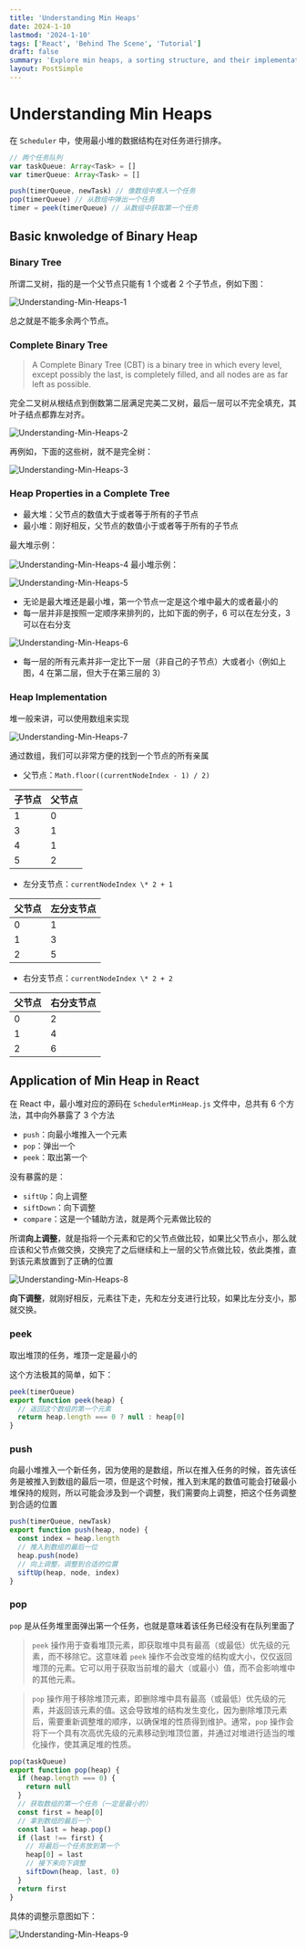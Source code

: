```yaml
---
title: 'Understanding Min Heaps'
date: 2024-1-10
lastmod: '2024-1-10'
tags: ['React', 'Behind The Scene', 'Tutorial']
draft: false
summary: 'Explore min heaps, a sorting structure, and their implementation in React'
layout: PostSimple
---
```


# Understanding Min Heaps

在 `Scheduler` 中，使用最小堆的数据结构在对任务进行排序。

```js
// 两个任务队列
var taskQueue: Array<Task> = []
var timerQueue: Array<Task> = []

push(timerQueue, newTask) // 像数组中推入一个任务
pop(timerQueue) // 从数组中弹出一个任务
timer = peek(timerQueue) // 从数组中获取第一个任务
```

## Basic knwoledge of Binary Heap

### Binary Tree

所谓二叉树，指的是一个父节点只能有 1 个或者 2 个子节点，例如下图：

![Understanding-Min-Heaps-1](/static/images/React/Understanding-Min-Heaps/Understanding-Min-Heaps-1.png)

总之就是不能多余两个节点。

### Complete Binary Tree

> A Complete Binary Tree (CBT) is a binary tree in which every level,
> except possibly the last, is completely filled, and all nodes
> are as far left as possible.

完全二叉树从根结点到倒数第二层满足完美二叉树，最后一层可以不完全填充，其叶子结点都靠左对齐。

![Understanding-Min-Heaps-2](/static/images/React/Understanding-Min-Heaps/Understanding-Min-Heaps-2.png)

再例如，下面的这些树，就不是完全树：

![Understanding-Min-Heaps-3](/static/images/React/Understanding-Min-Heaps/Understanding-Min-Heaps-3.png)

### Heap Properties in a Complete Tree

- 最大堆：父节点的数值大于或者等于所有的子节点
- 最小堆：刚好相反，父节点的数值小于或者等于所有的子节点

最大堆示例：

![Understanding-Min-Heaps-4](/static/images/React/Understanding-Min-Heaps/Understanding-Min-Heaps-4.png)
最小堆示例：

![Understanding-Min-Heaps-5](/static/images/React/Understanding-Min-Heaps/Understanding-Min-Heaps-5.png)

- 无论是最大堆还是最小堆，第一个节点一定是这个堆中最大的或者最小的
- 每一层并非是按照一定顺序来排列的，比如下面的例子，6 可以在左分支，3 可以在右分支

![Understanding-Min-Heaps-6](/static/images/React/Understanding-Min-Heaps/Understanding-Min-Heaps-6.png)

- 每一层的所有元素并非一定比下一层（非自己的子节点）大或者小（例如上图，4 在第二层，但大于在第三层的 3）

### Heap Implementation

堆一般来讲，可以使用数组来实现

![Understanding-Min-Heaps-7](/static/images/React/Understanding-Min-Heaps/Understanding-Min-Heaps-7.png)

通过数组，我们可以非常方便的找到一个节点的所有亲属

- 父节点：`Math.floor((currentNodeIndex - 1) / 2)`

| 子节点 | 父节点 |
| ------ | ------ |
| 1      | 0      |
| 3      | 1      |
| 4      | 1      |
| 5      | 2      |

- 左分支节点：`currentNodeIndex \* 2 + 1`

| 父节点 | 左分支节点 |
| ------ | ---------- |
| 0      | 1          |
| 1      | 3          |
| 2      | 5          |

- 右分支节点：`currentNodeIndex \* 2 + 2`

| 父节点 | 右分支节点 |
| ------ | ---------- |
| 0      | 2          |
| 1      | 4          |
| 2      | 6          |

## Application of Min Heap in React

在 React 中，最小堆对应的源码在 `SchedulerMinHeap.js` 文件中，总共有 6 个方法，其中向外暴露了 3 个方法

- `push`：向最小堆推入一个元素
- `pop`：弹出一个
- `peek`：取出第一个

没有暴露的是：

- `siftUp`：向上调整
- `siftDown`：向下调整
- `compare`：这是一个辅助方法，就是两个元素做比较的

所谓**向上调整**，就是指将一个元素和它的父节点做比较，如果比父节点小，那么就应该和父节点做交换，交换完了之后继续和上一层的父节点做比较，依此类推，直到该元素放置到了正确的位置

![Understanding-Min-Heaps-8](/static/images/React/Understanding-Min-Heaps/Understanding-Min-Heaps-8.png)

**向下调整**，就刚好相反，元素往下走，先和左分支进行比较，如果比左分支小，那就交换。

### peek

取出堆顶的任务，堆顶一定是最小的

这个方法极其的简单，如下：

```js
peek(timerQueue)
export function peek(heap) {
  // 返回这个数组的第一个元素
  return heap.length === 0 ? null : heap[0]
}
```

### push

向最小堆推入一个新任务，因为使用的是数组，所以在推入任务的时候，首先该任务是被推入到数组的最后一项，但是这个时候，推入到末尾的数值可能会打破最小堆保持的规则，所以可能会涉及到一个调整，我们需要向上调整，把这个任务调整到合适的位置

```js
push(timerQueue, newTask)
export function push(heap, node) {
  const index = heap.length
  // 推入到数组的最后一位
  heap.push(node)
  // 向上调整，调整到合适的位置
  siftUp(heap, node, index)
}
```

### pop

`pop` 是从任务堆里面弹出第一个任务，也就是意味着该任务已经没有在队列里面了

> `peek` 操作用于查看堆顶元素，即获取堆中具有最高（或最低）优先级的元素，而不移除它。这意味着 `peek` 操作不会改变堆的结构或大小，仅仅返回堆顶的元素。它可以用于获取当前堆的最大（或最小）值，而不会影响堆中的其他元素。

> `pop` 操作用于移除堆顶元素，即删除堆中具有最高（或最低）优先级的元素，并返回该元素的值。这会导致堆的结构发生变化，因为删除堆顶元素后，需要重新调整堆的顺序，以确保堆的性质得到维护。通常，`pop` 操作会将下一个具有次高优先级的元素移动到堆顶位置，并通过对堆进行适当的堆化操作，使其满足堆的性质。

```js
pop(taskQueue)
export function pop(heap) {
  if (heap.length === 0) {
    return null
  }
  // 获取数组的第一个任务（一定是最小的）
  const first = heap[0]
  // 拿到数组的最后一个
  const last = heap.pop()
  if (last !== first) {
    // 将最后一个任务放到第一个
    heap[0] = last
    // 接下来向下调整
    siftDown(heap, last, 0)
  }
  return first
}
```

具体的调整示意图如下：

![Understanding-Min-Heaps-9](/static/images/React/Understanding-Min-Heaps/Understanding-Min-Heaps-9.png)